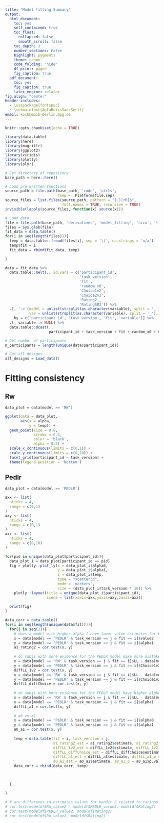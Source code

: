 ```yaml
---
title: "Model fitting Summary"
output:
  html_document:
    toc: yes
    self_contained: true
    toc_float:
      collapsed: false
      smooth_scroll: false
    toc_depth: 3
    number_sections: False
    highlight: pygments
    theme: cosmo
    code_folding: "hide"
    df_print: paged
    fig_caption: true
  pdf_document:
    toc: yes
    fig_caption: true
    latex_engine: xelatex
fig.align: "center"
header-includes:
  - \usepackage{fontspec}
  - \setmainfont{AgfaRotisSansSerif}
email: koch@mpib-berlin.mpg.de
---
```


```r
knitr::opts_chunk$set(echo = TRUE)
```

```r
library(data.table)
library(here)
library(magrittr)
library(ggplot2)
library(viridis)
library(plotly)
library(plyr)
```

```r
# Get directory of repository
base_path = here::here()

# Load pre-written functions
source_path = file.path(base_path, 'code', 'utils',
                        fsep = .Platform$file.sep)
source_files = list.files(source_path, pattern = "[.][rR]$",
                          full.names = TRUE, recursive = TRUE)
invisible(lapply(source_files, function(x) source(x)))
```


```r
# Load data
file = file.path(base_path, 'derivatives', 'model_fitting', 'nico', '*.tsv', fsep = .Platform$file.sep)
files = Sys.glob(file)
fit_data = data.table()
for(i in seq(length(files))){
  temp = data.table::fread(files[i], sep = '\t', na.strings = 'n/a')
  temp$fit = i
  fit_data = rbind(fit_data, temp)
  
}

data = fit_data %>%
  data.table::melt(., id.vars = c('participant_id',
                                  'task_version',
                                  'fit',
                                  'random_x0',
                                  'Choice1v2',
                                  'Choice2v3',
                                  'Rating2',
                                  'RatingSD2')) %>%
  .[, ':='(model = unlist(strsplit(as.character(variable), split = '_'))[1],
           var = unlist(strsplit(as.character(variable), split = '_'),)[2]),
    by = c('participant_id', 'task_version', 'fit', 'variable')] %>%
  .[, variable := NULL] %>%
  data.table::dcast(.,
                    participant_id + task_version + fit + random_x0 + Choice1v2 + Choice2v3 + Rating2 + RatingSD2 + model ~ var, value.var = 'value')

# Get number of participants
n_participants = length(unique(data$participant_id))

# Get all designs
all_designs = Load_data()
```

# Fitting consistency

## Rw

```r
data_plot = data[model == 'RW']

ggplot(data = data_plot,
       aes(x = alpha,
           y = temp)) +
  geom_point(size = 0.8,
             stroke = 0.3,
             color = 'black',
             alpha = 0.5) +
  scale_x_continuous(limits = c(0,1)) +
  scale_y_continuous(limits = c(0,10)) +
  facet_grid(participant_id ~ task_version) +
  theme(legend.position = 'bottom')
```


## Pedlr

```r
data_plot = data[model == 'PEDLR']

axx <- list(
  nticks = 4,
  range = c(0,1)
)
axy <- list(
  nticks = 4,
  range = c(0,1)
)
axz <- list(
  nticks = 4,
  range = c(0,10)
)

for(pid in unique(data_plot$participant_id)){
  data_plot_i = data_plot[participant_id == pid]
  fig = plotly::plot_ly(x = data_plot_i$alpha0,
                        y = data_plot_i$alpha1,
                        z = data_plot_i$temp,
                        type = "scatter3d",
                        mode = 'markers',
                        size = (data_plot_i$task_version * 10)) %>%
    plotly::layout(title = unique(data_plot_i$participant_id),
                   scene = list(xaxis=axx,yaxis=axy,zaxis=axz))
  
  print(fig)
}
```


```r
data_corr = data.table()
for(i in seq(length(unique(data$fit)))){
  for(j in seq(2)){
    # does a model with higher alpha 1 have lower value estimates for bandit 2?
    x = data[model == 'PEDLR' & task_version == j & fit == i]$value2
    y = data[model == 'PEDLR' & task_version == j & fit == i]$alpha1
    a1_rating2 = cor.test(x, y)
    
    # do subjs with more evidence for the PEDLR model make more mistakes in bandit 2?
    x = data[model == 'RW' & task_version == j & fit == i]$LL - data[model == 'PEDLR' & task_version == j & fit == i]$LL
    y = data[model == 'PEDLR' & task_version == j & fit == i]$Choice1v2
    diffLL_1v2 = cor.test(x, y)
    x = data[model == 'RW' & task_version == j & fit == i]$LL - data[model == 'PEDLR' & task_version == j & fit == i]$LL
    y = data[model == 'PEDLR' & task_version == j & fit == i]$Choice1v2 - data[model == 'PEDLR' & task_version == j & fit == i]$Choice2v3
    diffLL_diffChoice = cor.test(x, y)
    
    # do subjs with more evidence for the PEDLR model have higher alpha1 learnig rates
    x = data[model == 'RW' & task_version == j & fit == i]$LL - data[model == 'PEDLR' & task_version == j & fit == i]$LL
    y = data[model == 'PEDLR' & task_version == j & fit == i]$alpha1
    diffLL_a1 = cor.test(x, y)
    
    # a0 vs a1
    x = data[model == 'PEDLR' & task_version == j & fit == i]$alpha0
    y = data[model == 'PEDLR' & task_version == j & fit == i]$alpha1
    a0_a1 = cor.test(x, y)
    
    temp = data.table(fit = i, task_version = j,
                      a1_rating2_est = a1_rating2$estimate, a1_rating2_p = a1_rating2$p.value,
                      diffLL_1v2_est = diffLL_1v2$estimate, diffLL_1v2_p = diffLL_1v2$p.value,
                      diffLL_diffChoice_est = diffLL_diffChoice$estimate, diffLL_diffChoice_p = diffLL_diffChoice$p.value,
                      diffLL_a1_est = diffLL_a1$estimate, diffLL_a1_p = diffLL_a1$p.value,
                      a0_a1_est = a0_a1$estimate, a0_a1_p = a0_a1$p.value)
    data_corr = rbind(data_corr, temp)
    
    
    
  }
  
}

# # are differenes in estimates values for bandit 2 related to ratings ?
# cor.test(modeldf$RW_value2 - modeldf$PEDLR_value2, modeldf$Rating2)
# cor.test(modeldf$PEDLR_value2, modeldf$Rating2)
# cor.test(modeldf$RW_value2, modeldf$Rating2)
```

